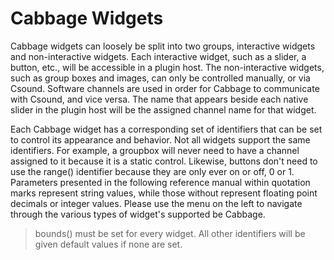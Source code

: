 
# Cabbage Widgets

Cabbage widgets can loosely be split into two groups, interactive widgets and non-interactive widgets. Each interactive widget, such as a slider, a button, etc., will be accessible in a plugin host. The non-interactive widgets, such as group boxes and images, can only be controlled manually, or via Csound. Software channels are used in order for Cabbage to communicate with Csound, and vice versa. The name that appears beside each native slider in the plugin host will be the assigned channel name for that widget. 

Each Cabbage widget has a corresponding set of identifiers that can be set to control its appearance and behavior. Not all widgets support the same identifiers. For example, a groupbox will never need to have a channel assigned to it because it is a static control. Likewise, buttons don't need to use the range() identifier because they are only ever on or off, 0 or 1. Parameters presented in the following reference manual within quotation marks represent string values, while those without represent floating point decimals or integer values. Please use the menu on the left to navigate through the various types of widget's supported be Cabbage.

>bounds() must be set for every widget. All other identifiers will be given default values if none are set.  